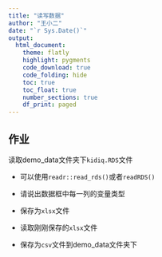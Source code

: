 ```yaml
---
title: "读写数据"
author: "王小二"
date: "`r Sys.Date()`"
output: 
  html_document:
    theme: flatly
    highlight: pygments
    code_download: true
    code_folding: hide
    toc: true
    toc_float: true
    number_sections: true
    df_print: paged
---
```


## 作业

读取demo_data文件夹下`kidiq.RDS`文件

- 可以使用`readr::read_rds()`或者`readRDS()`

- 请说出数据框中每一列的变量类型

- 保存为`xlsx`文件

- 读取刚刚保存的`xlsx`文件

- 保存为`csv`文件到demo_data文件夹下